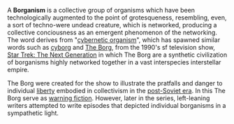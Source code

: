 {{POV_check}}
A '''Borganism''' is a collective group of organisms which have been technologically augmented to the point of grotesqueness, resembling, even, a sort of techno-were undead creature, which is networked, producing a collective conciousness as an emergent phenomenon of the networking. The word derives from "[[cybernetic organism]]", which has spawned similar words such as [[cyborg]] and [[The Borg]], from the 1990's sf television show, [[Star Trek: The Next Generation]] in which The Borg are a synthetic civilization of borganisms highly networked together in a vast interspecies interstellar empire.

The Borg were created for the show to illustrate the pratfalls and danger to individual [[liberty]] embodied in collectivism in the [[post-Soviet era]]. In this The Borg serve as [[warning fiction]]. However, later in the series, left-leaning writers attempted to write episodes that depicted individual borganisms in a sympathetic light.

{{poli-stub}}
{{ST-stub}}